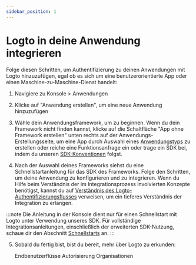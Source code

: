 ```yaml
---
sidebar_position: 1
---
```


# Logto in deine Anwendung integrieren

Folge diesen Schritten, um Authentifizierung zu deinen Anwendungen mit Logto hinzuzufügen, egal ob es sich um eine benutzerorientierte App oder einen Maschine-zu-Maschine-Dienst handelt:

1. Navigiere zu <CloudLink to="/applications">Konsole > Anwendungen</CloudLink>

2. Klicke auf "Anwendung erstellen", um eine neue Anwendung hinzuzufügen

3. Wähle dein Anwendungsframework, um zu beginnen. Wenn du dein Framework nicht finden kannst, klicke auf die Schaltfläche "App ohne Framework erstellen" unten rechts auf der Anwendungs-Erstellungsseite, um eine App durch Auswahl eines [Anwendungstyps](/integrate-logto/application-data-structure/#application-types) zu erstellen oder reiche eine Funktionsanfrage ein oder trage ein SDK bei, indem du unseren [SDK-Konventionen](/developers/sdk-conventions) folgst.

4. Nach der Auswahl deines Frameworks siehst du eine Schnellstartanleitung für das SDK des Frameworks. Folge den Schritten, um deine Anwendung zu konfigurieren und zu integrieren. Wenn du Hilfe beim Verständnis der im Integrationsprozess involvierten Konzepte benötigst, kannst du auf [Verständnis des Logto-Authentifizierungsflusses](/integrate-logto/integrate-logto-into-your-application/understand-authentication-flow/) verweisen, um ein tieferes Verständnis der Integration zu erlangen.

:::note
Die Anleitung in der Konsole dient nur für einen Schnellstart mit Logto unter Verwendung unseres SDK. Für vollständige Integrationsanleitungen, einschließlich der erweiterten SDK-Nutzung, schaue dir den Abschnitt [Schnellstarts](/quick-starts) an.
:::

5. Sobald du fertig bist, bist du bereit, mehr über Logto zu erkunden:

   <Url href="/end-user-flows">Endbenutzerflüsse</Url>
   <Url href="/authorization">Autorisierung</Url>
   <Url href="/organizations">Organisationen</Url>
